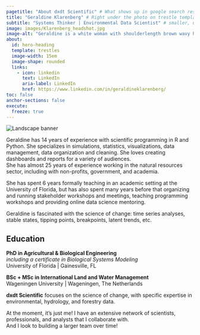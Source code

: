 ```yaml
---
pagetitle: "About dxdt Scientific" # What shows up in google search results
title: "Geraldine Klarenberg" # Right under the photo on trestle template
subtitle: "Systems Thinker | Environmental Data Scientist" # smaller, under title
image: images/Klarenberg_headshot.jpg
image-alt: "Geraldine is a white woman with shoulderlength brown wavy hair. She is wearing a black top and a necklace from small brown and green stones. The backdrop is a Florida pine forest"
about:
  id: hero-heading
  template: trestles
  image-width: 15em
  image-shape: rounded
  links:
    - icon: linkedin
      text: LinkedIn
      aria-label: LinkedIn
      href: https://www.linkedin.com/in/geraldineklarenberg/
toc: false
anchor-sections: false
execute: 
  freeze: true
---
```


::: banner-container
<img src="images/waterfall.jpg" alt="Landscape banner" class="banner-img"/>
:::

::: {#hero-heading}
Geraldine has 14 years of experience with scientific programming in R and Python. She specializes in simulations, statistics, visualizations, data management, data organization and cleaning. She loves creating dashboards and reports for a variety of audiences.\
She has almost 25 years of experience working in the natural resources sector, including with non-profits, government, and academia.

She has spent 6 years formally teaching in an academic setting at the University of Florida, but has also spent many years before that organizing and running stakeholder workshops and meetings, teaching programming workshops and providing online data science mentoring.

Geraldine is fascinated with the science of change: time series analyses, stable states, tipping points, breakpoints, latent trends, etc.

## Education

**PhD in Agricultural & Biological Engineering**\
*including a certificate in Biological Systems Modeling*\
University of Florida \| Gainesville, FL

**BSc + MSc in International Land and Water Management**\
Wageningen University \| Wageningen, The Netherlands
:::

**dxdt Scientific** focuses on the science of change, with specific expertise in environmental, hydrology, and forestry data.

At the moment, it's just me! I have an extensive network of scientists, professionals, and analysts that I collaborate with.\
And I look to building a larger team over time!
